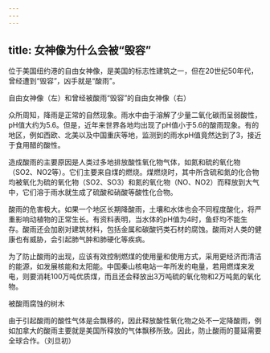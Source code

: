 ```yaml
---
---
---
```

title: 女神像为什么会被“毁容”
---




位于美国纽约港的自由女神像，是美国的标志性建筑之一，但在20世纪50年代，曾经遭到“毁容”，凶手就是“酸雨”。

自由女神像（左）和曾经被酸雨“毁容”的自由女神像（右）



众所周知，降雨是正常的自然现象。雨水中由于溶解了少量二氧化碳而呈弱酸性，pH值大约为5.6。但是，近年来世界各地均出现了pH值小于5.6的酸雨现象。有的地区，例如西欧、北美以及中国重庆等地，监测到的雨水pH值竟然达到了3，接近于食用醋的酸性。

造成酸雨的主要原因是人类过多地排放酸性氧化物气体，如氮和硫的氧化物（SO2、NO2等）。它们主要来自煤的燃烧。煤燃烧时，其中所含硫和氮的化合物均被氧化为硫的氧化物（SO2、SO3）和氮的氧化物（NO、NO2）而释放到大气中，它们溶于雨水就生成了硫酸和硝酸等酸性化合物。

酸雨的危害极大。如果一个地区长期降酸雨，土壤和水体也会不同程度酸化，将严重影响动植物的正常生长。有资料表明，当水体的pH值为4时，鱼虾均不能生存。酸雨还会加剧对建筑材料，包括金属和碳酸钙类石材的腐蚀。酸雨对人类的健康也有威胁，会引起肺气肿和肺硬化等疾病。

为了防止酸雨的出现，应该有效控制燃煤的使用量和使用方式，采用更经济而清洁的能源，如发展核能和太阳能。中国秦山核电站一年所发的电量，若用燃煤来发电，则要消耗100万吨优质煤，而且还会释放出3万吨硫的氧化物和2万吨氮的氧化物。

被酸雨腐蚀的树木



由于引起酸雨的酸性气体是会飘移的，因此释放酸性氧化物之处不一定降酸雨，例如加拿大的酸雨主要就是美国所释放的气体飘移所致。因此，防止酸雨的蔓延需要全球合作。（刘旦初）